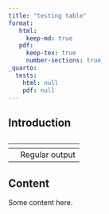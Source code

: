 ```yaml
---
title: "testing table"
format: 
   html:
     keep-md: true
   pdf:
     keep-tex: true
     number-sections: true
_quarto:
  tests:
    html: null
    pdf: null
---
```


## Introduction 


```{=html}
<table>
<caption><span data-qmd="As described in @sec-content, computers are great."></span></caption>
<thead>
<tr>
<th><span data-qmd="_Header 1_"></span></th>
<th><span data-qmd="_Header 2_"></span></th>
</tr>
</thead>
<tbody>
<tr>
<td><span data-qmd=""></span></td>
<td>Regular output</td>
</tr>
</tbody>
</table>
```




## Content {#sec-content}

Some content here.
